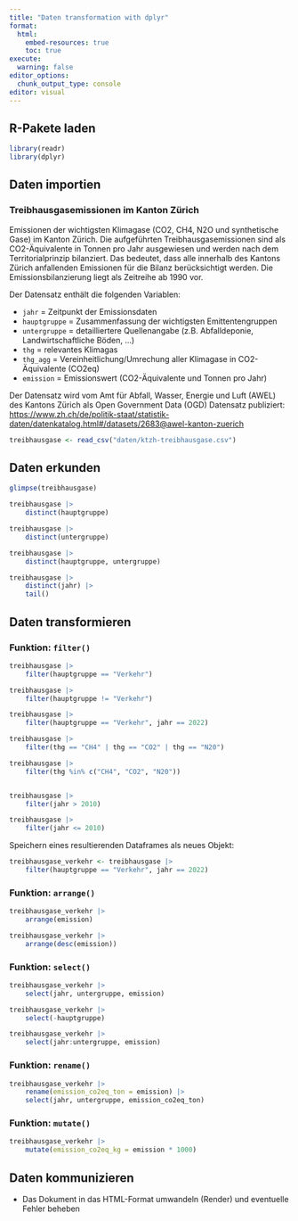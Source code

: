 ```yaml
---
title: "Daten transformation with dplyr"
format:
  html:
    embed-resources: true
    toc: true
execute:
  warning: false
editor_options: 
  chunk_output_type: console
editor: visual
---
```


## R-Pakete laden

```r
library(readr)
library(dplyr)
```

## Daten importien

### Treibhausgasemissionen im Kanton Zürich

Emissionen der wichtigsten Klimagase (CO2, CH4, N2O und synthetische Gase) im Kanton Zürich. Die aufgeführten Treibhausgasemissionen sind als CO2-Äquivalente in Tonnen pro Jahr ausgewiesen und werden nach dem Territorialprinzip bilanziert. Das bedeutet, dass alle innerhalb des Kantons Zürich anfallenden Emissionen für die Bilanz berücksichtigt werden. Die Emissionsbilanzierung liegt als Zeitreihe ab 1990 vor.

Der Datensatz enthält die folgenden Variablen:

-   `jahr` = Zeitpunkt der Emissionsdaten
-   `hauptgruppe` = Zusammenfassung der wichtigsten Emittentengruppen
-   `untergruppe` = detailliertere Quellenangabe (z.B. Abfalldeponie, Landwirtschaftliche Böden, ...)
-   `thg` = relevantes Klimagas
-   `thg_agg` = Vereinheitlichung/Umrechung aller Klimagase in CO2-Äquivalente (CO2eq)
-   `emission` = Emissionswert (CO2-Äquivalente und Tonnen pro Jahr)

Der Datensatz wird vom Amt für Abfall, Wasser, Energie und Luft (AWEL) des Kantons Zürich als Open Government Data (OGD) Datensatz publiziert: [https://www.zh.ch/de/politik-staat/statistik-daten/datenkatalog.html#/datasets/2683\@awel-kanton-zuerich](https://www.zh.ch/de/politik-staat/statistik-daten/datenkatalog.html#/datasets/2683@awel-kanton-zuerich)

```r
treibhausgase <- read_csv("daten/ktzh-treibhausgase.csv")
```

## Daten erkunden

```r
glimpse(treibhausgase)

treibhausgase |> 
    distinct(hauptgruppe)

treibhausgase |> 
    distinct(untergruppe)

treibhausgase |> 
    distinct(hauptgruppe, untergruppe)

treibhausgase |> 
    distinct(jahr) |> 
    tail()

```

## Daten transformieren

### Funktion: `filter()`

```r
treibhausgase |> 
    filter(hauptgruppe == "Verkehr")

treibhausgase |> 
    filter(hauptgruppe != "Verkehr")

treibhausgase |> 
    filter(hauptgruppe == "Verkehr", jahr == 2022)

treibhausgase |> 
    filter(thg == "CH4" | thg == "CO2" | thg == "N20")

treibhausgase |> 
    filter(thg %in% c("CH4", "CO2", "N20"))


treibhausgase |> 
    filter(jahr > 2010)

treibhausgase |> 
    filter(jahr <= 2010)
```

Speichern eines resultierenden Dataframes als neues Objekt:

```r
treibhausgase_verkehr <- treibhausgase |> 
    filter(hauptgruppe == "Verkehr", jahr == 2022) 
```

### Funktion: `arrange()`

```r

treibhausgase_verkehr |> 
    arrange(emission)

treibhausgase_verkehr |> 
    arrange(desc(emission))

```

### Funktion: `select()`

```r
treibhausgase_verkehr |> 
    select(jahr, untergruppe, emission)

treibhausgase_verkehr |> 
    select(-hauptgruppe)

treibhausgase_verkehr |> 
    select(jahr:untergruppe, emission)
```

### Funktion: `rename()`

```r
treibhausgase_verkehr |> 
    rename(emission_co2eq_ton = emission) |> 
    select(jahr, untergruppe, emission_co2eq_ton)
```

### Funktion: `mutate()`

```r
treibhausgase_verkehr |> 
    mutate(emission_co2eq_kg = emission * 1000) 
```

## Daten kommunizieren

-   Das Dokument in das HTML-Format umwandeln (Render) und eventuelle Fehler beheben
